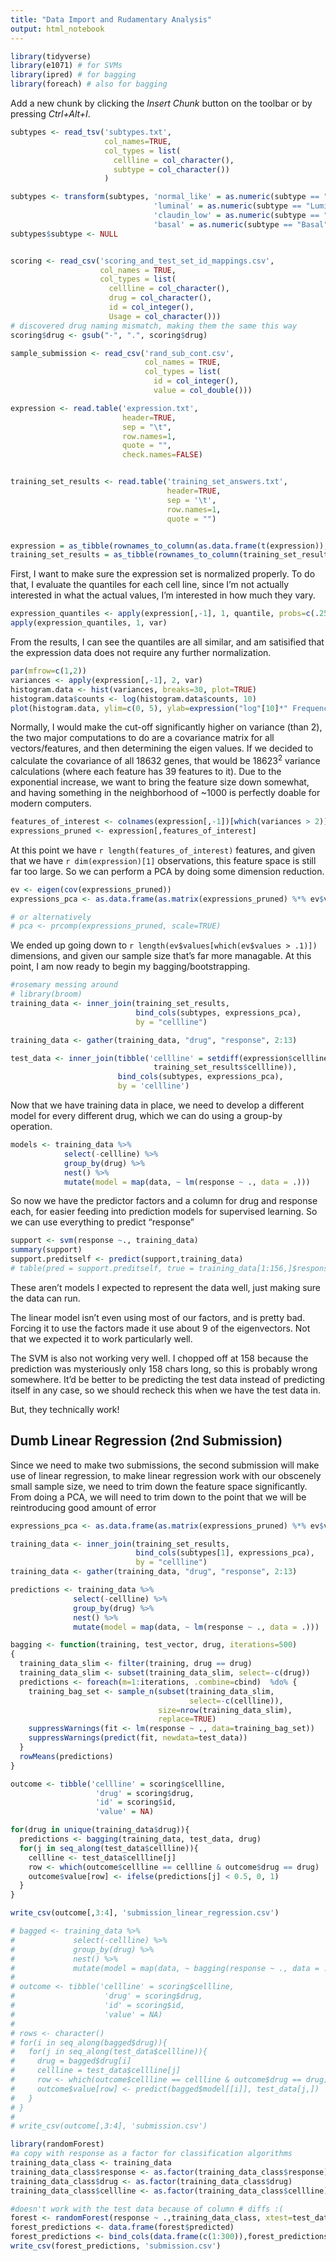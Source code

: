 ```yaml
---
title: "Data Import and Rudamentary Analysis"
output: html_notebook
---
```


```r
library(tidyverse)
library(e1071) # for SVMs
library(ipred) # for bagging
library(foreach) # also for bagging


```

Add a new chunk by clicking the *Insert Chunk* button on the toolbar or by pressing *Ctrl+Alt+I*.
```r
subtypes <- read_tsv('subtypes.txt', 
                     col_names=TRUE,
                     col_types = list(
                       cellline = col_character(),
                       subtype = col_character())
                     )

subtypes <- transform(subtypes, 'normal_like' = as.numeric(subtype == "Normal-like"),
                                'luminal' = as.numeric(subtype == "Luminal"),
                                'claudin_low' = as.numeric(subtype == "Claudin-low"),
                                'basal' = as.numeric(subtype == "Basal"))
subtypes$subtype <- NULL


scoring <- read_csv('scoring_and_test_set_id_mappings.csv', 
                    col_names = TRUE,
                    col_types = list(
                      cellline = col_character(), 
                      drug = col_character(),
                      id = col_integer(),
                      Usage = col_character()))
# discovered drug naming mismatch, making them the same this way
scoring$drug <- gsub("-", ".", scoring$drug)

sample_submission <- read_csv('rand_sub_cont.csv',
                              col_names = TRUE,
                              col_types = list(
                                id = col_integer(),
                                value = col_double()))

expression <- read.table('expression.txt', 
                         header=TRUE, 
                         sep = "\t", 
                         row.names=1,
                         quote = "",
                         check.names=FALSE)


training_set_results <- read.table('training_set_answers.txt',
                                   header=TRUE,
                                   sep = '\t',
                                   row.names=1,
                                   quote = "")


expression = as_tibble(rownames_to_column(as.data.frame(t(expression)), var='cellline'))
training_set_results = as_tibble(rownames_to_column(training_set_results, var='cellline'))
```


First, I want to make sure the expression set is normalized properly.  To do that, I evaluate the quantiles for each cell line, since I'm not actually interested in what the actual values, I'm interested in how much they vary.

```r
expression_quantiles <- apply(expression[,-1], 1, quantile, probs=c(.25,.5, .75))
apply(expression_quantiles, 1, var)
```

From the results, I can see the quantiles are all similar, and am satisified that the expression data does not require any further normalization.


```r
par(mfrow=c(1,2))
variances <- apply(expression[,-1], 2, var)
histogram.data <- hist(variances, breaks=30, plot=TRUE)
histogram.data$counts <- log(histogram.data$counts, 10)
plot(histogram.data, ylim=c(0, 5), ylab=expression("log"[10]*" Frequency"))

```

Normally, I would make the cut-off significantly higher on variance (than 2), the two major computations to do are a covariance matrix for all vectors/features, and then determining the eigen values.  If we decided to calculate the covariance of all 18632 genes, that would be $18623^2$ variance calculations (where each feature has 39 features to it).  Due to the exponential increase, we want to bring the feature size down somewhat, and having something in the neighborhood of ~1000 is perfectly doable for modern computers. 


```r
features_of_interest <- colnames(expression[,-1])[which(variances > 2)]
expressions_pruned <- expression[,features_of_interest]
```

At this point we have `r length(features_of_interest)` features, and given that we have `r dim(expression)[1]` observations, this feature space is still far too large.  So we can perform a PCA by doing some dimension reduction.


```r
ev <- eigen(cov(expressions_pruned))
expressions_pca <- as.data.frame(as.matrix(expressions_pruned) %*% ev$vectors[,1:length(ev$values[which(ev$values > .1)])])

# or alternatively
# pca <- prcomp(expressions_pruned, scale=TRUE)
```

We ended up going down to `r length(ev$values[which(ev$values > .1)])` dimensions, and given our sample size that's far more managable.  At this point, I am now ready to begin my bagging/bootstrapping.

```r
#rosemary messing around
# library(broom)
training_data <- inner_join(training_set_results,
                            bind_cols(subtypes, expressions_pca),
                            by = "cellline")

training_data <- gather(training_data, "drug", "response", 2:13)

```


```r
test_data <- inner_join(tibble('cellline' = setdiff(expression$cellline, 
                                training_set_results$cellline)),     
                        bind_cols(subtypes, expressions_pca), 
                        by = 'cellline')
```



Now that we have training data in place, we need to develop a different model for every different drug, which we can do using a group-by operation.


```r

models <- training_data %>% 
            select(-cellline) %>% 
            group_by(drug) %>% 
            nest() %>% 
            mutate(model = map(data, ~ lm(response ~ ., data = .)))
```

So now we have the predictor factors and a column for drug and response each, for easier feeding into prediction models for supervised learning.  So we can use everything to predict "response"


```r
support <- svm(response ~., training_data)
summary(support)
support.preditself <- predict(support,training_data)
# table(pred = support.preditself, true = training_data[1:156,]$response)
```
These aren't models I expected to represent the data well, just making sure the data can run.

The linear model isn't even using most of our factors, and is pretty bad.  Forcing it to use the factors made it use about 9 of the eigenvectors.  Not that we expected it to work particularly well.

The SVM is also not working very well.  I chopped off at 158 because the prediction was mysteriously only 158 chars long, so this is probably wrong somewhere.  It'd be better to be predicting the test data instead of predicting itself in any case, so we should recheck this when we have the test data in.

But, they technically work!



## Dumb Linear Regression (2nd Submission)

Since we need to make two submissions, the second submission will make use of linear regression, to make linear regression work with our obscenely small sample size, we need to trim down the feature space significantly.  From doing a PCA, we will need to trim down to the point that we will be reintroducing good amount of error


```r
expressions_pca <- as.data.frame(as.matrix(expressions_pruned) %*% ev$vectors[,1:length(ev$values[1:24])])

training_data <- inner_join(training_set_results,
                            bind_cols(subtypes[1], expressions_pca),
                            by = "cellline")
training_data <- gather(training_data, "drug", "response", 2:13)

predictions <- training_data %>%
              select(-cellline) %>%
              group_by(drug) %>%
              nest() %>%
              mutate(model = map(data, ~ lm(response ~ ., data = .)))

```




```r
bagging <- function(training, test_vector, drug, iterations=500)
{
  training_data_slim <- filter(training, drug == drug)
  training_data_slim <- subset(training_data_slim, select=-c(drug))
  predictions <- foreach(m=1:iterations, .combine=cbind)  %do% {
    training_bag_set <- sample_n(subset(training_data_slim, 
                                        select=-c(cellline)), 
                                 size=nrow(training_data_slim), 
                                 replace=TRUE)
    suppressWarnings(fit <- lm(response ~ ., data=training_bag_set))
    suppressWarnings(predict(fit, newdata=test_data))
  }
  rowMeans(predictions)
}

```


```r
outcome <- tibble('cellline' = scoring$cellline,
                   'drug' = scoring$drug,
                   'id' = scoring$id,
                   'value' = NA)

for(drug in unique(training_data$drug)){
  predictions <- bagging(training_data, test_data, drug)
  for(j in seq_along(test_data$cellline)){
    cellline <- test_data$cellline[j]
    row <- which(outcome$cellline == cellline & outcome$drug == drug)
    outcome$value[row] <- ifelse(predictions[j] < 0.5, 0, 1)
  }
}

write_csv(outcome[,3:4], 'submission_linear_regression.csv')
```


```r
# bagged <- training_data %>%
#             select(-cellline) %>%
#             group_by(drug) %>%
#             nest() %>%
#             mutate(model = map(data, ~ bagging(response ~ ., data = ., nbagg=1000)))
# 
# outcome <- tibble('cellline' = scoring$cellline, 
#                    'drug' = scoring$drug, 
#                    'id' = scoring$id, 
#                    'value' = NA)
# 
# rows <- character()
# for(i in seq_along(bagged$drug)){
#   for(j in seq_along(test_data$cellline)){
#     drug = bagged$drug[i]
#     cellline = test_data$cellline[j]
#     row <- which(outcome$cellline == cellline & outcome$drug == drug)
#     outcome$value[row] <- predict(bagged$model[[i]], test_data[j,])
#   }
# }
# 
# write_csv(outcome[,3:4], 'submission.csv')

```

```r
library(randomForest)
#a copy with response as a factor for classification algorithms
training_data_class <- training_data
training_data_class$response <- as.factor(training_data_class$response)
training_data_class$drug <- as.factor(training_data_class$drug)
training_data_class$cellline <- as.factor(training_data_class$cellline)

#doesn't work with the test data because of column # diffs :(
forest <- randomForest(response ~ .,training_data_class, xtest=test_data)
forest_predictions <- data.frame(forest$predicted)
forest_predictions <- bind_cols(data.frame(c(1:300)),forest_predictions)
write_csv(forest_predictions, 'submission.csv')
```
